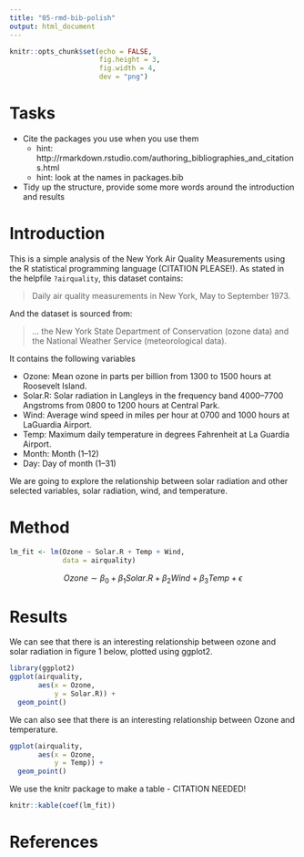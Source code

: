 ```yaml
---
title: "05-rmd-bib-polish"
output: html_document
---
```


```r

knitr::opts_chunk$set(echo = FALSE,
                      fig.height = 3,
                      fig.width = 4,
                      dev = "png")
```


# Tasks

- Cite the packages you use when you use them
  - hint: http://rmarkdown.rstudio.com/authoring_bibliographies_and_citations.html
  - hint: look at the names in packages.bib
- Tidy up the structure, provide some more words around the introduction and results

# Introduction

This is a simple analysis of the New York Air Quality Measurements using the R statistical programming language (CITATION PLEASE!). As stated in the helpfile `?airquality`, this dataset contains:

> Daily air quality measurements in New York, May to September 1973.

And the dataset is sourced from:

> ... the New York State Department of Conservation (ozone data) and the National Weather Service (meteorological data).

It contains the following variables

- Ozone: Mean ozone in parts per billion from 1300 to 1500 hours at Roosevelt Island.
- Solar.R: Solar radiation in Langleys in the frequency band 4000–7700 Angstroms from 0800 to 1200 hours at Central Park.
- Wind: Average wind speed in miles per hour at 0700 and 1000 hours at LaGuardia Airport.
- Temp: Maximum daily temperature in degrees Fahrenheit at La Guardia Airport.
- Month: Month (1--12)
- Day: Day of month (1--31)

We are going to explore the relationship between solar radiation and other selected variables, solar radiation, wind, and temperature.

# Method

```r

lm_fit <- lm(Ozone ~ Solar.R + Temp + Wind, 
             data = airquality)

```

$$
Ozone \sim \beta_0 + \beta_1Solar.R + \beta_2 Wind + \beta_3Temp + \epsilon
$$

# Results

We can see that there is an interesting relationship between ozone and solar radiation in figure 1 below, plotted using ggplot2.

```r
library(ggplot2)
ggplot(airquality,
       aes(x = Ozone,
           y = Solar.R)) + 
  geom_point()

```

We can also see that there is an interesting relationship between Ozone and temperature.

```r

ggplot(airquality,
       aes(x = Ozone,
           y = Temp)) + 
  geom_point()

```

We use the knitr package to make a table - CITATION NEEDED!

```r

knitr::kable(coef(lm_fit))

```

# References

